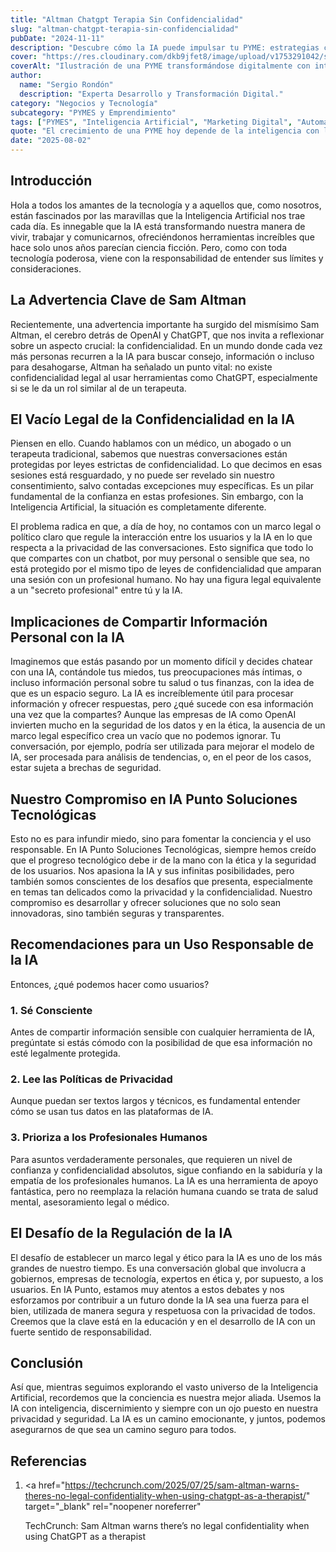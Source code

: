 ```yaml
---
title: "Altman Chatgpt Terapia Sin Confidencialidad"
slug: "altman-chatgpt-terapia-sin-confidencialidad"
pubDate: "2024-11-11"
description: "Descubre cómo la IA puede impulsar tu PYME: estrategias concretas de marketing, automatización y datos para aumentar ventas."
cover: "https://res.cloudinary.com/dkb9jfet8/image/upload/v1753291042/small-business_kk56r6.jpg"
coverAlt: "Ilustración de una PYME transformándose digitalmente con inteligencia artificial."
author:
  name: "Sergio Rondón"
  description: "Experta Desarrollo y Transformación Digital."
category: "Negocios y Tecnología"
subcategory: "PYMES y Emprendimiento"
tags: ["PYMES", "Inteligencia Artificial", "Marketing Digital", "Automatización", "Ventas"]
quote: "El crecimiento de una PYME hoy depende de la inteligencia con la que se aplican datos, IA y estrategia. — Sergio Rondón"
date: "2025-08-02"
---
```




<h2 id="introduccion">Introducción</h2>

Hola a todos los amantes de la tecnología y a aquellos que, como nosotros, están fascinados por las maravillas que la Inteligencia Artificial nos trae cada día. Es innegable que la IA está transformando nuestra manera de vivir, trabajar y comunicarnos, ofreciéndonos herramientas increíbles que hace solo unos años parecían ciencia ficción. Pero, como con toda tecnología poderosa, viene con la responsabilidad de entender sus límites y consideraciones.

<h2 id="la-advertencia-clave-de-sam-altman">
  La Advertencia Clave de Sam Altman
</h2>

Recientemente, una advertencia importante ha surgido del mismísimo Sam Altman, el cerebro detrás de OpenAI y ChatGPT, que nos invita a reflexionar sobre un aspecto crucial: la confidencialidad. En un mundo donde cada vez más personas recurren a la IA para buscar consejo, información o incluso para desahogarse, Altman ha señalado un punto vital: no existe confidencialidad legal al usar herramientas como ChatGPT, especialmente si se le da un rol similar al de un terapeuta.

<h2 id="el-vacio-legal-de-la-confidencialidad-en-la-ia">
  El Vacío Legal de la Confidencialidad en la IA
</h2>

Piensen en ello. Cuando hablamos con un médico, un abogado o un terapeuta tradicional, sabemos que nuestras conversaciones están protegidas por leyes estrictas de confidencialidad. Lo que decimos en esas sesiones está resguardado, y no puede ser revelado sin nuestro consentimiento, salvo contadas excepciones muy específicas. Es un pilar fundamental de la confianza en estas profesiones. Sin embargo, con la Inteligencia Artificial, la situación es completamente diferente.

El problema radica en que, a día de hoy, no contamos con un marco legal o político claro que regule la interacción entre los usuarios y la IA en lo que respecta a la privacidad de las conversaciones. Esto significa que todo lo que compartes con un chatbot, por muy personal o sensible que sea, no está protegido por el mismo tipo de leyes de confidencialidad que amparan una sesión con un profesional humano. No hay una figura legal equivalente a un "secreto profesional" entre tú y la IA.

<h2 id="implicaciones-de-compartir-informacion-personal-con-la-ia">
  Implicaciones de Compartir Información Personal con la IA
</h2>

Imaginemos que estás pasando por un momento difícil y decides chatear con una IA, contándole tus miedos, tus preocupaciones más íntimas, o incluso información personal sobre tu salud o tus finanzas, con la idea de que es un espacio seguro. La IA es increíblemente útil para procesar información y ofrecer respuestas, pero ¿qué sucede con esa información una vez que la compartes? Aunque las empresas de IA como OpenAI invierten mucho en la seguridad de los datos y en la ética, la ausencia de un marco legal específico crea un vacío que no podemos ignorar. Tu conversación, por ejemplo, podría ser utilizada para mejorar el modelo de IA, ser procesada para análisis de tendencias, o, en el peor de los casos, estar sujeta a brechas de seguridad.

<h2 id="nuestro-compromiso-en-ia-punto-soluciones-tecnologicas">
  Nuestro Compromiso en IA Punto Soluciones Tecnológicas
</h2>

Esto no es para infundir miedo, sino para fomentar la conciencia y el uso responsable. En IA Punto Soluciones Tecnológicas, siempre hemos creído que el progreso tecnológico debe ir de la mano con la ética y la seguridad de los usuarios. Nos apasiona la IA y sus infinitas posibilidades, pero también somos conscientes de los desafíos que presenta, especialmente en temas tan delicados como la privacidad y la confidencialidad. Nuestro compromiso es desarrollar y ofrecer soluciones que no solo sean innovadoras, sino también seguras y transparentes.

<h2 id="recomendaciones-para-un-uso-responsable-de-la-ia">
  Recomendaciones para un Uso Responsable de la IA
</h2>

Entonces, ¿qué podemos hacer como usuarios?

<h3 id="1-se-consciente">1. Sé Consciente</h3>
Antes de compartir información sensible con cualquier herramienta de IA,
pregúntate si estás cómodo con la posibilidad de que esa información no esté
legalmente protegida.

<h3 id="2-lee-las-politicas-de-privacidad">
  2. Lee las Políticas de Privacidad
</h3>
Aunque puedan ser textos largos y técnicos, es fundamental entender cómo se usan
tus datos en las plataformas de IA.

<h3 id="3-prioriza-a-los-profesionales-humanos">
  3. Prioriza a los Profesionales Humanos
</h3>
Para asuntos verdaderamente personales, que requieren un nivel de confianza y
confidencialidad absolutos, sigue confiando en la sabiduría y la empatía de los
profesionales humanos. La IA es una herramienta de apoyo fantástica, pero no
reemplaza la relación humana cuando se trata de salud mental, asesoramiento
legal o médico.

<h2 id="el-desafio-de-la-regulacion-de-la-ia">
  El Desafío de la Regulación de la IA
</h2>

El desafío de establecer un marco legal y ético para la IA es uno de los más grandes de nuestro tiempo. Es una conversación global que involucra a gobiernos, empresas de tecnología, expertos en ética y, por supuesto, a los usuarios. En IA Punto, estamos muy atentos a estos debates y nos esforzamos por contribuir a un futuro donde la IA sea una fuerza para el bien, utilizada de manera segura y respetuosa con la privacidad de todos. Creemos que la clave está en la educación y en el desarrollo de IA con un fuerte sentido de responsabilidad.

<h2 id="conclusion">Conclusión</h2>

Así que, mientras seguimos explorando el vasto universo de la Inteligencia Artificial, recordemos que la conciencia es nuestra mejor aliada. Usemos la IA con inteligencia, discernimiento y siempre con un ojo puesto en nuestra privacidad y seguridad. La IA es un camino emocionante, y juntos, podemos asegurarnos de que sea un camino seguro para todos.

<h2 id="referencias">Referencias</h2>

1.  <a
      href="https://techcrunch.com/2025/07/25/sam-altman-warns-theres-no-legal-confidentiality-when-using-chatgpt-as-a-therapist/"
      target="_blank"
      rel="noopener noreferrer"
    >
      TechCrunch: Sam Altman warns there’s no legal confidentiality when using
      ChatGPT as a therapist
    </a>
